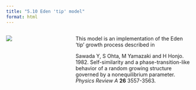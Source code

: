 ```yaml
---
title: "5.10 Eden 'tip' model"
format: html
---
```


:::: {.columns}
::: {.column width=35%}
[![](5.10-edenTip.png){style="padding-right:10px;"}](5.10-eden-tip.nlogox)
:::

::: {.column width=65%}
This model is an implementation of the Eden ‘tip’ growth process described in

Sawada Y, S Ohta, M Yamazaki and H Honjo. 1982. Self-similarity and a phase-transition-like behavior of a random growing structure governed by a nonequilibrium parameter. _Physics Review A_ **26** 3557-3563.
:::
::::
